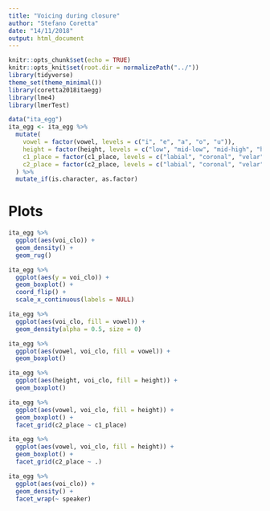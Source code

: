 ```yaml
---
title: "Voicing during closure"
author: "Stefano Coretta"
date: "14/11/2018"
output: html_document
---
```


```r
knitr::opts_chunk$set(echo = TRUE)
knitr::opts_knit$set(root.dir = normalizePath("../"))
library(tidyverse)
theme_set(theme_minimal())
library(coretta2018itaegg)
library(lme4)
library(lmerTest)

data("ita_egg")
ita_egg <- ita_egg %>%
  mutate(
    vowel = factor(vowel, levels = c("i", "e", "a", "o", "u")),
    height = factor(height, levels = c("low", "mid-low", "mid-high", "high")),
    c1_place = factor(c1_place, levels = c("labial", "coronal", "velar")),
    c2_place = factor(c2_place, levels = c("labial", "coronal", "velar"))
  ) %>%
  mutate_if(is.character, as.factor)
```

# Plots

```r
ita_egg %>%
  ggplot(aes(voi_clo)) +
  geom_density() +
  geom_rug()
```

```r
ita_egg %>%
  ggplot(aes(y = voi_clo)) +
  geom_boxplot() +
  coord_flip() +
  scale_x_continuous(labels = NULL)
```

```r
ita_egg %>%
  ggplot(aes(voi_clo, fill = vowel)) +
  geom_density(alpha = 0.5, size = 0)
```

```r
ita_egg %>%
  ggplot(aes(vowel, voi_clo, fill = vowel)) +
  geom_boxplot()
```

```r
ita_egg %>%
  ggplot(aes(height, voi_clo, fill = height)) +
  geom_boxplot()
```

```r
ita_egg %>%
  ggplot(aes(vowel, voi_clo, fill = height)) +
  geom_boxplot() +
  facet_grid(c2_place ~ c1_place)
```

```r
ita_egg %>%
  ggplot(aes(vowel, voi_clo, fill = height)) +
  geom_boxplot() +
  facet_grid(c2_place ~ .)
```

```r
ita_egg %>%
  ggplot(aes(voi_clo)) +
  geom_density() +
  facet_wrap(~ speaker)
```

